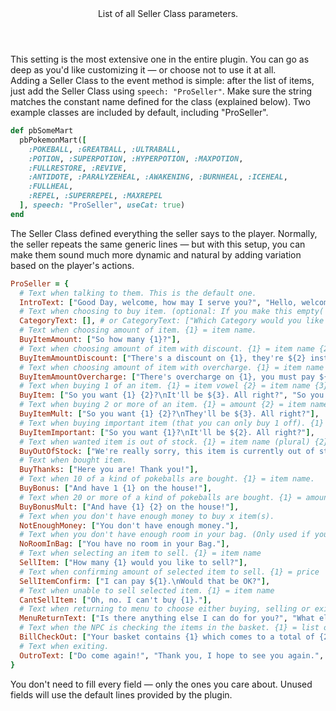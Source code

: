 <Header title="Seller Classes">
  List of all Seller Class parameters.
</Header>

This setting is the most extensive one in the entire plugin. You can go as deep as you'd like customizing it — or choose not to use it at all.
<br/>
Adding a Seller Class to the event method is simple: after the list of items, just add the Seller Class using `speech: "ProSeller"`. Make sure the string matches the constant name defined for the class (explained below). Two example classes are included by default, including "ProSeller".

```ruby
def pbSomeMart
  pbPokemonMart([
    :POKEBALL, :GREATBALL, :ULTRABALL,
    :POTION, :SUPERPOTION, :HYPERPOTION, :MAXPOTION,
    :FULLRESTORE, :REVIVE,
    :ANTIDOTE, :PARALYZEHEAL, :AWAKENING, :BURNHEAL, :ICEHEAL,
    :FULLHEAL,
    :REPEL, :SUPERREPEL, :MAXREPEL
  ], speech: "ProSeller", useCat: true)
end
```
The Seller Class defined everything the seller says to the player. Normally, the seller repeats the same generic lines — but with this setup, you can make them sound much more dynamic and natural by adding variation based on the player's actions.

```ruby
ProSeller = {
  # Text when talking to them. This is the default one.
  IntroText: ["Good Day, welcome, how may I serve you?", "Hello, welcome, what can I mean for you?", "Hello, Welcome what can I get for you?"],
  # Text when choosing to buy item. (optional: If you make this empty( [] ), you'll go to the buy screen directly.)
  CategoryText: [], # or CategoryText: ["Which Category would you like to view?"],
  # Text when choosing amount of item. {1} = item name.
  BuyItemAmount: ["So how many {1}?"],
  # Text when choosing amount of item with discount. {1} = item name {2} = discount price {3} = original price.
  BuyItemAmountDiscount: ["There's a discount on {1}, they're ${2} instead of ${3}. How many would you like?"],
  # Text when choosing amount of item with overcharge. {1} = item name {2} = overcharge price {3} = original price.
  BuyItemAmountOvercharge: ["There's overcharge on {1}, you must pay ${2} instead of ${3}. So how many?"],
  # Text when buying 1 of an item. {1} = item vowel {2} = item name {3} = price.
  BuyItem: ["So you want {1} {2}?\nIt'll be ${3}. All right?", "So you would like to buy {1} {2}?\nThat's going to cost you ${3}!"],
  # Text when buying 2 or more of an item. {1} = amount {2} = item name (plural) {3} = price.
  BuyItemMult: ["So you want {1} {2}?\nThey'll be ${3}. All right?"],
  # Text when buying important item (that you can only buy 1 off). {1} = item name {2} = price.
  BuyItemImportant: ["So you want {1}?\nIt'll be ${2}. All right?"],
  # Text when wanted item is out of stock. {1} = item name (plural) {2} = time in days (tomorrow, in 2 days, in x days, in a week, next week etc.)
  BuyOutOfStock: ["We're really sorry, this item is currently out of stock. Come back {2}!", "We're sorry but we don't have any {1} left. Come back {2}!", "Come back {2} when we have more {1}."],
  # Text when bought item.
  BuyThanks: ["Here you are! Thank you!"],
  # Text when 10 of a kind of pokeballs are bought. {1} = item name.
  BuyBonus: ["And have 1 {1} on the house!"],
  # Text when 20 or more of a kind of pokeballs are bought. {1} = amount {2} = item name.
  BuyBonusMult: ["And have {1} {2} on the house!"],
  # Text when you don't have enough money to buy x item(s).
  NotEnoughMoney: ["You don't have enough money."],
  # Text when you don't have enough room in your bag. (Only used if you have an item limit).
  NoRoomInBag: ["You have no room in your Bag."],
  # Text when selecting an item to sell. {1} = item name
  SellItem: ["How many {1} would you like to sell?"],
  # Text when confirming amount of selected item to sell. {1} = price
  SellItemConfirm: ["I can pay ${1}.\nWould that be OK?"],
  # Text when unable to sell selected item. {1} = item name
  CantSellItem: ["Oh, no. I can't buy {1}."],
  # Text when returning to menu to choose either buying, selling or exit.
  MenuReturnText: ["Is there anything else I can do for you?", "What else could I mean for you today?"],
  # Text when the NPC is checking the items in the basket. {1} = list of each amount and item {2} = total price to pay.
  BillCheckOut: ["Your basket contains {1} which comes to a total of {2}, please."]
  # Text when exiting.
  OutroText: ["Do come again!", "Thank you, I hope to see you again.", "Thank you for your purchase, come again!"]
}
```
<Callout type="hint">
  You don't need to fill every field — only the ones you care about. Unused fields will use the default lines provided by the plugin.
</Callout>